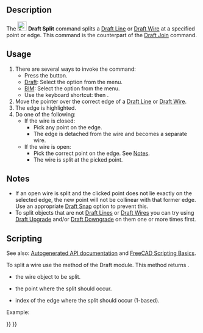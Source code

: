 <languages/>
<translate>

<!--T:20-->
{{Docnav
|[[Draft_Join|Join]]
|[[Draft_Upgrade|Upgrade]]
|[[Draft_Workbench|Draft]]
|IconL=Draft_Join.svg
|IconR=Draft_Upgrade.svg
|IconC=Workbench_Draft.svg
}}

<!--T:1-->
{{GuiCommand
|Name=Draft Split
|MenuLocation=Modification → Split<br>Modify → Split
|Workbenches=[[Draft_Workbench|Draft]], [[BIM_Workbench|BIM]]
|Shortcut={{KEY|S}} {{KEY|P}}
|Version=0.18
|SeeAlso=[[Draft_Join|Draft Join]]
}}

==Description== <!--T:2-->

<!--T:3-->
The [[Image:Draft_Split.svg|24px]] '''Draft Split''' command splits a [[Draft_Line|Draft Line]] or [[Draft_Wire|Draft Wire]] at a specified point or edge. This command is the counterpart of the [[Draft_Join|Draft Join]] command.

==Usage== <!--T:4-->

<!--T:5-->
# There are several ways to invoke the command:
#* Press the {{Button|[[Image:Draft_Split.svg|16px]] [[Draft_Split|Split]]}} button.
#* [[Draft_Workbench|Draft]]: Select the {{MenuCommand|Modification → [[Image:Draft_Split.svg|16px]] Split}} option from the menu.
#* [[BIM_Workbench|BIM]]: Select the {{MenuCommand|Modify → [[Image:Draft_Split.svg|16px]] Split}} option from the menu.
#* Use the keyboard shortcut: {{KEY|S}} then {{KEY|P}}.
# Move the pointer over the correct edge of a [[Draft_Line|Draft Line]] or [[Draft_Wire|Draft Wire]].
# The edge is highlighted.
# Do one of the following:
#* If the wire is closed:
#** Pick any point on the edge.
#** The edge is detached from the wire and becomes a separate wire.
#* If the wire is open:
#** Pick the correct point on the edge. See [[#Notes|Notes]].
#** The wire is split at the picked point.

== Notes == <!--T:26-->

<!--T:14-->
* If an open wire is split and the clicked point does not lie exactly on the selected edge, the new point will not be collinear with that former edge. Use an appropriate [[Draft_Snap|Draft Snap]] option to prevent this.
* To split objects that are not [[Draft_Line|Draft Lines]] or [[Draft_Wire|Draft Wires]] you can try using [[Draft_Upgrade|Draft Upgrade]] and/or [[Draft_Downgrade|Draft Downgrade]] on them one or more times first.

==Scripting== <!--T:27-->

<!--T:8-->
See also: [https://freecad.github.io/SourceDoc/ Autogenerated API documentation] and [[FreeCAD Scripting Basics|FreeCAD Scripting Basics]].

<!--T:9-->
To split a wire use the {{incode|split}} method of the Draft module. This method returns {{incode|None}}.

</translate>
{{Code|code=
split(wire, newPoint, edgeIndex)
}}
<translate>

<!--T:28-->
* {{incode|wire}} the wire object to be split.
* {{incode|newPoint}} the point where the split should occur.
* {{incode|edgeIndex}} index of the edge where the split should occur (1-based).

<!--T:29-->
Example:

</translate>
{{Code|code=
import FreeCAD as App
import Draft

doc = App.newDocument()

p1 = App.Vector(0, 0, 0)
p2 = App.Vector(500, 0, 0)
p3 = App.Vector(250, 0, 0)

wire = Draft.make_wire([p1, p2])

Draft.split(wire, p3, 1)
doc.recompute()
}}
<translate>


<!--T:19-->
{{Docnav
|[[Draft_Join|Join]]
|[[Draft_Upgrade|Upgrade]]
|[[Draft_Workbench|Draft]]
|IconL=Draft_Join.svg
|IconR=Draft_Upgrade.svg
|IconC=Workbench_Draft.svg
}}

</translate>
{{Draft Tools navi{{#translation:}}}}
{{Userdocnavi{{#translation:}}}}